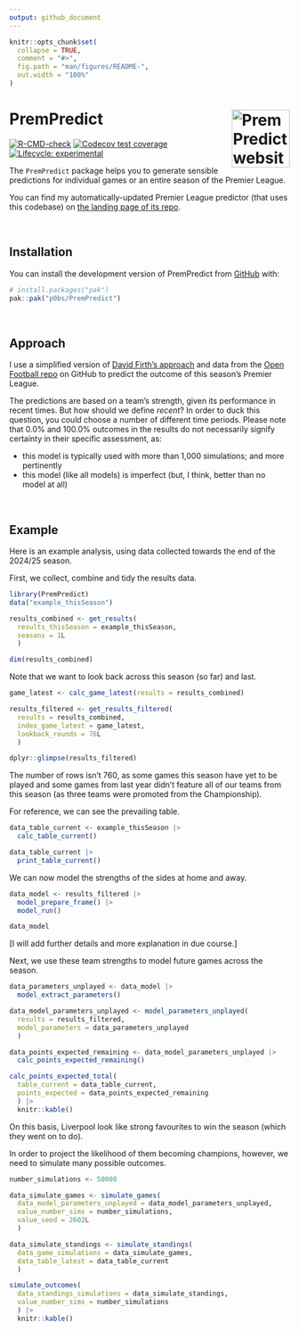 ```yaml
---
output: github_document
---
```


<!-- README.md is generated from README.Rmd. Please edit that file -->

```r
knitr::opts_chunk$set(
  collapse = TRUE,
  comment = "#>",
  fig.path = "man/figures/README-",
  out.width = "100%"
)
```

# PremPredict <a href="https://p0bs.github.io/PremPredict/"><img src="man/figures/logo.png" align="right" height="104" alt="PremPredict website" /></a>

<!-- badges: start -->
  [![R-CMD-check](https://github.com/p0bs/PremPredict/actions/workflows/R-CMD-check.yaml/badge.svg)](https://github.com/p0bs/PremPredict/actions/workflows/R-CMD-check.yaml)
[![Codecov test coverage](https://codecov.io/gh/p0bs/PremPredict/graph/badge.svg)](https://app.codecov.io/gh/p0bs/PremPredict)
[![Lifecycle: experimental](https://img.shields.io/badge/lifecycle-experimental-orange.svg)](https://lifecycle.r-lib.org/articles/stages.html#experimental)
<!-- badges: end -->

The `PremPredict` package helps you to generate sensible predictions for individual games or an entire season of the Premier League. 

You can find my automatically-updated Premier League predictor (that uses this codebase) on [the landing page of its repo](https://github.com/p0bs/PL-scan?tab=readme-ov-file#predicting-this-seasons-premier-league).

<br/>

## Installation

You can install the development version of PremPredict from [GitHub](https://github.com/) with:

``` r
# install.packages("pak")
pak::pak("p0bs/PremPredict")
```

<br/>

## Approach

I use a simplified version of [David Firth's approach](https://github.com/DavidFirth/alt3code) and data from the [Open Football repo](https://github.com/openfootball/football.json) on GitHub to predict the outcome of this season's Premier League. 

The predictions are based on a team's strength, given its performance in recent times. But how should we define *recent*? In order to duck this question, you could choose a number of different time periods. Please note that 0.0% and 100.0% outcomes in the results do not necessarily signify certainty in their specific assessment, as: 

  * this model is typically used with more than 1,000 simulations; and more pertinently
  * this model (like all models) is imperfect (but, I think, better than no model at all)

<br/>

## Example

Here is an example analysis, using data collected towards the end of the 2024/25 season.

First, we collect, combine and tidy the results data.

```r
library(PremPredict)
data("example_thisSeason")

results_combined <- get_results(
  results_thisSeason = example_thisSeason, 
  seasons = 1L
  )

dim(results_combined)
```

Note that we want to look back across this season (so far) and last.

```r
game_latest <- calc_game_latest(results = results_combined)

results_filtered <- get_results_filtered(
  results = results_combined, 
  index_game_latest = game_latest, 
  lookback_rounds = 76L
  )

dplyr::glimpse(results_filtered)
```

The number of rows isn't 760, as some games this season have yet to be played and some games from last year didn't feature all of our teams from this season (as three teams were promoted from the Championship).

For reference, we can see the prevailing table.

```r
data_table_current <- example_thisSeason |> 
  calc_table_current()

data_table_current |> 
  print_table_current()
```

We can now model the strengths of the sides at home and away.

```r
data_model <- results_filtered |> 
  model_prepare_frame() |>
  model_run()

data_model
```

[I will add further details and more explanation in due course.]

Next, we use these team strengths to model future games across the season.

```r
data_parameters_unplayed <- data_model |> 
  model_extract_parameters()

data_model_parameters_unplayed <- model_parameters_unplayed(
  results = results_filtered,
  model_parameters = data_parameters_unplayed
  )

data_points_expected_remaining <- data_model_parameters_unplayed |>  
  calc_points_expected_remaining()

calc_points_expected_total(
  table_current = data_table_current,
  points_expected = data_points_expected_remaining
  ) |> 
  knitr::kable()
```

On this basis, Liverpool look like strong favourites to win the season (which they went on to do). 

In order to project the likelihood of them becoming champions, however, we need to simulate many possible outcomes.

```r
number_simulations <- 50000

data_simulate_games <- simulate_games(
  data_model_parameters_unplayed = data_model_parameters_unplayed,
  value_number_sims = number_simulations,
  value_seed = 2602L
  )

data_simulate_standings <- simulate_standings(
  data_game_simulations = data_simulate_games,
  data_table_latest = data_table_current
  )

simulate_outcomes(
  data_standings_simulations = data_simulate_standings,
  value_number_sims = number_simulations
  ) |> 
  knitr::kable()
```
